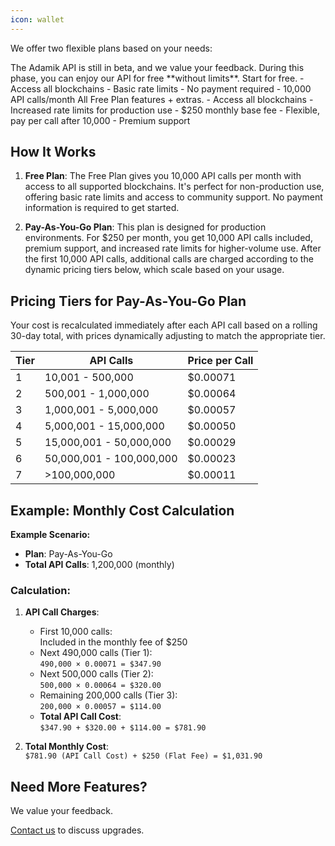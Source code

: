 ```yaml
---
icon: wallet
---
```


We offer two flexible plans based on your needs:

<Info>
  The Adamik API is still in beta, and we value your feedback. During this
  phase, you can enjoy our API for free **without limits**.
</Info>

<CardGroup cols={2}>
  <Card title="Free Plan" icon="handshake">
    Start for free.  
    - Access all blockchains  
    - Basic rate limits  
    - No payment required  
    - 10,000 API calls/month  
  </Card>

  <Card title="Pay-As-You-Go Plan" icon="arrow-up-right-dots">
    All Free Plan features + extras.
    - Access all blockchains  
    - Increased rate limits for production use  
    - $250 monthly base fee  
    - Flexible, pay per call after 10,000 
    - Premium support

  </Card>
</CardGroup>

## How It Works

1. **Free Plan**: The Free Plan gives you 10,000 API calls per month with access to all supported blockchains. It's perfect for non-production use, offering basic rate limits and access to community support. No payment information is required to get started.

2. **Pay-As-You-Go Plan**: This plan is designed for production environments. For $250 per month, you get 10,000 API calls included, premium support, and increased rate limits for higher-volume use. After the first 10,000 API calls, additional calls are charged according to the dynamic pricing tiers below, which scale based on your usage.

## Pricing Tiers for Pay-As-You-Go Plan

Your cost is recalculated immediately after each API call based on a rolling 30-day total, with prices dynamically adjusting to match the appropriate tier.

<table style={{ width: "100%", tableLayout: "fixed" }}>
  <thead>
    <tr>
      <th style={{ textAlign: "center", minWidth: "200px" }}>Tier</th>
      <th style={{ textAlign: "center", minWidth: "200px" }}>API Calls</th>
      <th style={{ textAlign: "center", minWidth: "200px" }}>Price per Call</th>
    </tr>
  </thead>
  <tbody>
    <tr>
      <td style={{ textAlign: "center" }}>1</td>
      <td style={{ whiteSpace: "nowrap" }}>10,001&nbsp;-&nbsp;500,000</td>
      <td style={{ textAlign: "center" }}>$0.00071</td>
    </tr>
    <tr>
      <td style={{ textAlign: "center" }}>2</td>
      <td style={{ whiteSpace: "nowrap" }}>500,001&nbsp;-&nbsp;1,000,000</td>
      <td style={{ textAlign: "center" }}>$0.00064</td>
    </tr>
    <tr>
      <td style={{ textAlign: "center" }}>3</td>
      <td style={{ whiteSpace: "nowrap" }}>1,000,001&nbsp;-&nbsp;5,000,000</td>
      <td style={{ textAlign: "center" }}>$0.00057</td>
    </tr>
    <tr>
      <td style={{ textAlign: "center" }}>4</td>
      <td style={{ whiteSpace: "nowrap" }}>5,000,001&nbsp;-&nbsp;15,000,000</td>
      <td style={{ textAlign: "center" }}>$0.00050</td>
    </tr>
    <tr>
      <td style={{ textAlign: "center" }}>5</td>
      <td style={{ whiteSpace: "nowrap" }}>
        15,000,001&nbsp;-&nbsp;50,000,000
      </td>
      <td style={{ textAlign: "center" }}>$0.00029</td>
    </tr>
    <tr>
      <td style={{ textAlign: "center" }}>6</td>
      <td style={{ whiteSpace: "nowrap" }}>
        50,000,001&nbsp;-&nbsp;100,000,000
      </td>
      <td style={{ textAlign: "center" }}>$0.00023</td>
    </tr>
    <tr>
      <td style={{ textAlign: "center" }}>7</td>
      <td style={{ whiteSpace: "nowrap" }}>&gt;100,000,000</td>
      <td style={{ textAlign: "center" }}>$0.00011</td>
    </tr>
  </tbody>
</table>

## Example: Monthly Cost Calculation

**Example Scenario:**

- **Plan**: Pay-As-You-Go
- **Total API Calls**: 1,200,000 (monthly)

### Calculation:

1. **API Call Charges**:

   - First 10,000 calls:  
     Included in the monthly fee of $250
   - Next 490,000 calls (Tier 1):  
     `490,000 × 0.00071 = $347.90`
   - Next 500,000 calls (Tier 2):  
     `500,000 × 0.00064 = $320.00`
   - Remaining 200,000 calls (Tier 3):  
     `200,000 × 0.00057 = $114.00`
   - **Total API Call Cost**:  
     `$347.90 + $320.00 + $114.00 = $781.90`

2. **Total Monthly Cost**:  
   `$781.90 (API Call Cost) + $250 (Flat Fee) = $1,031.90`

## Need More Features?

We value your feedback.

[Contact us](https://adamik.io/contact) to discuss upgrades.

